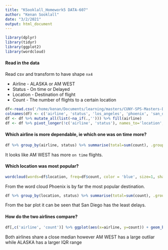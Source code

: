 ```yaml
---
title: "KSooklall_Homework5 DATA-607"
author: "Kenan Sooklall"
date: "3/2/2021"
output: html_document
---
```


```r
library(dplyr)
library(tidyr)
library(ggplot2)
library(wordcloud)
```

#### Read in the data 
Read csv and transform to have shape `nx4`

- Airline - ALASKA or AM WEST
- Status - On time or Delayed
- Location - Destination of flight
- Count - The number of flights to a certain location

```r
df<-read.csv('/home/kenan/Documents/learning/masters/CUNY-SPS-Masters-DS/DATA_607/homework/homework5/flightdata.csv', sep=',')
colnames(df) <- c('airline', 'status', 'los_angeles', 'phoenix', 'san_diego', 'san_francisco', 'seattle')
df <- df %>% mutate_all(list(~na_if(.,''))) %>% fill(airline)
df <- df %>% pivot_longer(!c('airline', 'status'), names_to='location', values_to='count')
```


#### Which airline is more dependable, ie which one was on time more?
```r
df %>% group_by(airline, status) %>% summarise(total=sum(count), .groups='drop') %>% ggplot(aes(x=airline, y=total, color=status)) + geom_point(aes(size=total))
```

It looks like AM WEST has more `on time` flights.

#### Which location was most popular?

```r
wordcloud(words=df$location, freq=df$count, color = 'blue', size=1, shape="rectangle", backgroundColor="white")
```

From the word cloud Phoenix is by far the most popular destination.

```r
df %>% group_by(location, status) %>% summarise(total=sum(count), .groups='drop') %>% ggplot(aes(x=location, y=total, fill=status)) + geom_col()
```

From the bar plot it can be seen that San Diego has the least delays.

#### How do the two airlines compare?

```r
df[,c('airline', 'count')] %>% ggplot(aes(x=airline, y=count)) + geom_boxplot()
```

Both airlines share a close median however AM WEST has a large outliar while ALASKA has a larger IQR range
